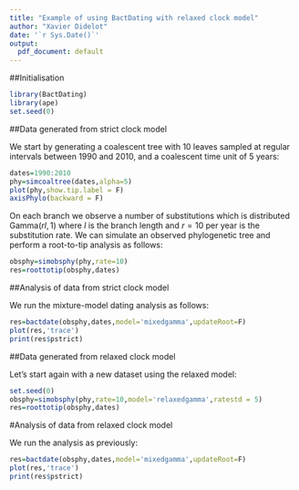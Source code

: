 ```yaml
---
title: "Example of using BactDating with relaxed clock model"
author: "Xavier Didelot"
date: '`r Sys.Date()`'
output:
  pdf_document: default
---
```


##Initialisation

```r
library(BactDating)
library(ape)
set.seed(0)
```

##Data generated from strict clock model

We start by generating a coalescent tree with 10 leaves sampled at regular intervals between 1990 and 2010, and a coalescent time unit of 5 years:

```r
dates=1990:2010
phy=simcoaltree(dates,alpha=5)
plot(phy,show.tip.label = F)
axisPhylo(backward = F)
```

On each branch we observe a number of substitutions which is distributed $\mathrm{Gamma}(rl,1)$
where $l$ is the branch length and 
$r=10$ per year is the substitution rate. We can simulate an observed phylogenetic tree
and perform a root-to-tip analysis as follows:

```r
obsphy=simobsphy(phy,rate=10)
res=roottotip(obsphy,dates)
```
##Analysis of data from strict clock model

We run the mixture-model dating analysis as follows:

```r
res=bactdate(obsphy,dates,model='mixedgamma',updateRoot=F)
plot(res,'trace')
print(res$pstrict)
```

##Data generated from relaxed clock model

Let's start again with a new dataset using the relaxed model:
```r
set.seed(0)
obsphy=simobsphy(phy,rate=10,model='relaxedgamma',ratestd = 5)
res=roottotip(obsphy,dates)
```

#Analysis of data from relaxed clock model

We run the analysis as previously:

```r
res=bactdate(obsphy,dates,model='mixedgamma',updateRoot=F)
plot(res,'trace')
print(res$pstrict)
```

